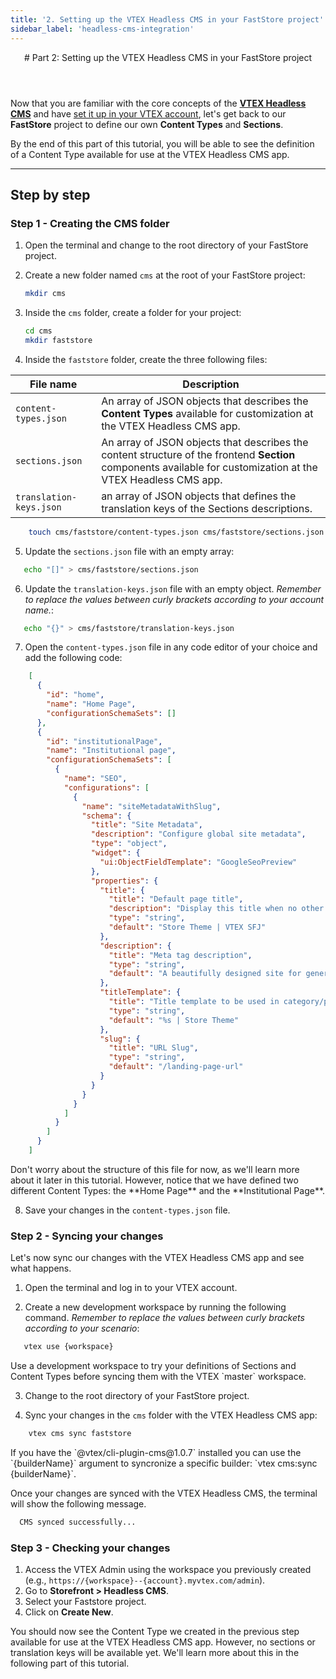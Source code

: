 ```yaml
---
title: '2. Setting up the VTEX Headless CMS in your FastStore project'
sidebar_label: 'headless-cms-integration'
---
```



<header>
# Part 2: Setting up the VTEX Headless CMS in your FastStore project
</header>

Now that you are familiar with the core concepts of the [**VTEX Headless CMS**](/docs/headless-cms-overview/overview-headless-cms) and have [set it up in your VTEX account](/docs/headless-cms-integration/1-configuring-the-vtex-account), let's get back to our **FastStore** project to define our own **Content Types** and **Sections**.

By the end of this part of this tutorial, you will be able to see the definition of a Content Type available for use at the VTEX Headless CMS app. 

---

## Step by step

### Step 1 - Creating the CMS folder

1. Open the terminal and change to the root directory of your FastStore project.
2. Create a new folder named `cms` at the root of your FastStore project:

    ```bash
    mkdir cms
    ```

3. Inside the `cms` folder, create a folder for your project:

    ```bash
    cd cms
    mkdir faststore
    ```
4. Inside the `faststore` folder, create the three following files:

| File name                | Description                                                                                                                                                    |
| ------------------------ | -------------------------------------------------------------------------------------------------------------------------------------------------------------- |
| `content-types.json`     |  An array of JSON objects that describes the **Content Types** available for customization at the VTEX Headless CMS app.                                       |
| `sections.json`          | An array of JSON objects that describes the content structure of the frontend **Section** components available for customization at the VTEX Headless CMS app. |
|  `translation-keys.json` | an array of JSON objects that defines the translation keys of the Sections descriptions.                                                                       |

```bash
    touch cms/faststore/content-types.json cms/faststore/sections.json cms/faststore/translation-keys.json
```

5. Update the `sections.json` file with an empty array:

```bash
   echo "[]" > cms/faststore/sections.json
```

6. Update the `translation-keys.json` file with an empty object. *Remember to replace the values between curly brackets according to your account name.*:

```bash
   echo "{}" > cms/faststore/translation-keys.json
```

7. Open the `content-types.json` file in any code editor of your choice and add the following code:

```json title="cms/faststore/content-types.json"
    [
      {
        "id": "home",
        "name": "Home Page",
        "configurationSchemaSets": []
      },
      {
        "id": "institutionalPage",
        "name": "Institutional page",
        "configurationSchemaSets": [
          {
            "name": "SEO",
            "configurations": [
              {
                "name": "siteMetadataWithSlug",
                "schema": {
                  "title": "Site Metadata",
                  "description": "Configure global site metadata",
                  "type": "object",
                  "widget": {
                    "ui:ObjectFieldTemplate": "GoogleSeoPreview"
                  },
                  "properties": {
                    "title": {
                      "title": "Default page title",
                      "description": "Display this title when no other tile is available",
                      "type": "string",
                      "default": "Store Theme | VTEX SFJ"
                    },
                    "description": {
                      "title": "Meta tag description",
                      "type": "string",
                      "default": "A beautifully designed site for general VTEX stores"
                    },
                    "titleTemplate": {
                      "title": "Title template to be used in category/product pages",
                      "type": "string",
                      "default": "%s | Store Theme"
                    },
                    "slug": {
                      "title": "URL Slug",
                      "type": "string",
                      "default": "/landing-page-url"
                    }
                  }
                }
              }
            ]
          }
        ]
      }
    ]
```
<Callout type="info" emoji="ℹ️">
  Don't worry about the structure of this file for now, as we'll learn more about it later in this tutorial. However, notice that we have defined two different Content Types: the **Home Page** and the **Institutional Page**.
</Callout>

8. Save your changes in the `content-types.json` file.

### Step 2 - Syncing your changes

Let's now sync our changes with the VTEX Headless CMS app and see what happens.

1. Open the terminal and log in to your VTEX account.

2. Create a new development workspace by running the following command. *Remember to replace the values between curly brackets according to your scenario*:

```bash
   vtex use {workspace}
```

<Callout type="warning" emoji="⚠️">
  Use a development workspace to try your definitions of Sections and Content Types before syncing them with the VTEX `master` workspace.
</Callout>

3. Change to the root directory of your FastStore project.

4. Sync your changes in the `cms` folder with the VTEX Headless CMS app:

```bash
    vtex cms sync faststore
```

<Callout type="warning" emoji="⚠️">
   If you have the `@vtex/cli-plugin-cms@1.0.7` installed you can use the `{builderName}` argument to syncronize a specific builder: `vtex cms:sync {builderName}`.
</Callout>

Once your changes are synced with the VTEX Headless CMS, the terminal will show the following message.

```bash
  CMS synced successfully...
```

### Step 3 - Checking your changes

1. Access the VTEX Admin using the workspace you previously created (e.g., `https://{workspace}--{account}.myvtex.com/admin`).
2. Go to **Storefront > Headless CMS**.
3. Select your Faststore project.
4. Click on **Create New**.

You should now see the Content Type we created in the previous step available for use at the VTEX Headless CMS app. However, no sections or translation keys will be available yet. We'll learn more about this in the following part of this tutorial.

